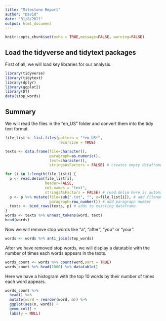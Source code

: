 ```yaml
---
title: "Milestone Report"
author: "David"
date: "31/8/2021"
output: html_document
---
```


```r
knitr::opts_chunk$set(echo = TRUE,message=FALSE, warning=FALSE)
```

## Load the tidyverse and tidytext packages
First of all, we will load key libraries for our analysis.

```r
library(tidyverse)
library(tidytext)
library(dplyr)
library(ggplot2)
library(DT)
data(stop_words)
```

## Summary

We will read the files in the "en_US" folder and convert them into the tidy text format.

```r
file_list <- list.files(pattern = "*en_US*",
                        recursive = TRUE)

texts <- data.frame(file=character(),
                    paragraph=as.numeric(),
                    text=character(),
                    stringsAsFactors = FALSE) # creates empty dataframe

for (i in 1:length(file_list)) {
  p <- read.delim(file_list[i],
                  header=FALSE,
                  col.names = "text",
                  stringsAsFactors = FALSE) # read.delim here is automatically splitting by paragraph.
  p <- p %>% mutate(file=sub(".txt", "", x=file_list[i]), # add filename as label
                    paragraph=row_number()) # add paragraph number
  texts <- bind_rows(texts, p) # adds to existing dataframe
}
words <- texts %>% unnest_tokens(word, text)
head(words)
```

Now we will remove stop words like "a", "after", "you" or "your". 

```r
words <- words %>% anti_join(stop_words)
```

After we have removed stop words, we will display a datatable with the number of times each words appears in the texts.

```r
words_count <- words %>% count(word,sort = TRUE)
words_count %>% head(1000) %>% datatable()
```

Here we have a histogram with the top 10 words by their number of times each word appears.

```r
words_count %>% 
  head() %>% 
  mutate(word = reorder(word, n)) %>%
  ggplot(aes(n, word)) +
  geom_col() +
  labs(y = NULL)
```



